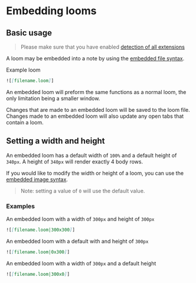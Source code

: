 # Embedding looms

## Basic usage

> Please make sure that you have enabled [detection of all extensions](../getting-started/quick-start#linking-loom-files)

A loom may be embedded into a note by using the [embedded file syntax](https://help.obsidian.md/Linking+notes+and+files/Embedding+files).

Example loom

```markdown
![[filename.loom]]
```

An embedded loom will preform the same functions as a normal loom, the only limitation being a smaller window.

Changes that are made to an embedded loom will be saved to the loom file. Changes made to an embedded loom will also update any open tabs that contain a loom.

## Setting a width and height

An embedded loom has a default width of `100%` and a default height of `340px`. A height of `340px` will render exactly 4 body rows.

If you would like to modify the width or height of a loom, you can use the [embedded image syntax](https://help.obsidian.md/Linking+notes+and+files/Embedding+files#Embed+an+image+in+a+note).

> Note: setting a value of `0` will use the default value.

### Examples

An embedded loom with a width of `300px` and height of `300px`

```markdown
![[filename.loom|300x300]]
```

An embedded loom with a default with and height of `300px`

```markdown
![[filename.loom|0x300]]
```

An embedded loom with a width of `300px` and a default height

```markdown
![[filename.loom|300x0]]
```
